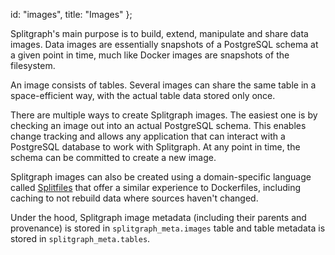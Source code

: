   id: "images",
  title: "Images"
};

Splitgraph's main purpose is to build, extend, manipulate and share data images. Data images are
essentially snapshots of a PostgreSQL schema at a given point in time, much like Docker images
are snapshots of the filesystem.

An image consists of tables. Several images can share the same table in a space-efficient
way, with the actual table data stored only once.

There are multiple ways to create Splitgraph images. The easiest one is by checking an image
out into an actual PostgreSQL schema. This enables change tracking and allows any application that
can interact with a PostgreSQL database to work with Splitgraph. At any point in time, the schema
can be committed to create a new image.

Splitgraph images can also be created using a domain-specific language called [Splitfiles](splitfiles) that offer
a similar experience to Dockerfiles, including caching to not rebuild data where sources haven't changed.

Under the hood, Splitgraph image metadata (including their parents and provenance) is stored in
`splitgraph_meta.images` table and table metadata is stored in `splitgraph_meta.tables`.
